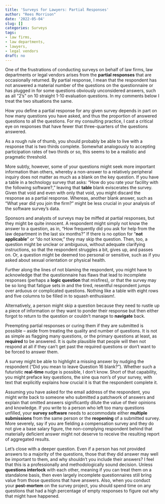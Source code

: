 ```yaml
---
title: 'Surveys for Lawyers: Partial Responses'
author: "Rees Morrison"
date: '2022-05-04'
slug: []
categories: Surveys
tags:
- law firms,
- law departments,
- lawyers,
- legal vendors
draft: no 
---
```


One of the frustrations of conducting surveys on behalf of law firms, law departments or legal vendors arises from the **partial responses** that are occasionally returned.  By partial response, I mean that the respondent has not answered a material number of the questions on the questionnaire or has plugged in for some questions obviously unconsidered answers, such as all “2’s” on 10 straight 1-10 evaluation questions.  In my comments below I treat the two situations the same.

<!--more-->

How you define a partial response for any given survey depends in part on how many questions you have asked, and thus the proportion of answered questions to all the questions.  For my consulting practice, I cast a critical eye on responses that have fewer that three-quarters of the questions answered.  

As a rough rule of thumb, you should probably be able to live with a response that is two thirds complete.  Somewhat analogously to accepting participation rates of two thirds or so, this seems to be a realistic and pragmatic threshold.  

More subtly, however, some of your questions might seek more important information than others, whereby a non-answer to a relatively peripheral inquiry does not matter as much as a blank on the key question.  If you have a table in a technology survey that asks: “How do you rate your facility with the following software?,” leaving that **table** blank eviscerates the survey.   Given that void and even with only that void, you might discard the response as a partial response.  Whereas, another blank answer, such as “What year did you join the firm?” might be less crucial in your analysis of the software survey’s data.

Sponsors and analysts of surveys may be miffed at partial responses, but they might be quite innocent.  A respondent might simply not know the answer to a question, as in, “How frequently did you ask for help from the law department in the last six months?”  If there is no option for “**not applicable**” or “do not know,” they may skip the question.  Then, too, a question might be unclear or ambiguous, without adequate clarifying instructions, so that the respondent struggles a bit, gives up, and passes on.  Or, a question might be deemed too personal or sensitive, such as if you asked about sexual orientation or physical health.

Further along the lines of not blaming the respondent, you might have to acknowledge that the questionnaire has flaws that lead to incomplete responses (perhaps a **logic question** that misfires), or that the survey may be so long that fatigue sets in and the tired, resentful respondent jumps over arduous or complicated questions.  Nothing like a table with eight rows and five columns to be filled in to squash enthusiasm!.

Alternatively, a person might skip a question because they need to rustle up a piece of information or they want to ponder their response but then either forgot to return to the question or couldn’t manage to **navigate** back.  

Preempting partial responses or curing them if they are submitted is possible – aside from treating the quality and number of questions.   It is not as simple as flagging many questions, or the primary questions at least, as **required** to be answered.  It is quite plausible that people will then not respond at all if they can’t get past the required questions or don’t want to be forced to answer them.

A survey might be able to highlight a missing answer by nudging the respondent (“Did you mean to leave Question 16 blank?”).  Whether such a futuristic **real-time** nudge is possible, I don’t know.  Short of that capability, you might preface key questions, the sine qua non’s of your survey, with text that explicitly explains how crucial it is that the respondent complete it.

Assuming you have asked for the email address of the respondent, you might write back to someone who submitted a patchwork of answers and explain that omitted answers significantly dilute the value of their opinions and knowledge.  If you write to a person who left too many questions unfilled, your **survey software** needs to accommodate either **multiple submissions** from the same person or the **reopening** of a submitted survey.  More severely, say if you are fielding a compensation survey and they do not give a base salary figure, the non-complying respondent behind that materially deficient answer might not deserve to receive the resulting report of aggregated results.

Let’s close with a deeper question.  Even if a person has not provided answers to a majority of the questions, those that they did answer may well be important to them, and why shouldn’t you include their answers?  I feel that this is a professionally and methodologically sound decision.  Unless **questions interlock** with each other, meaning if you can treat them on a standalone basis, then even largely incomplete questionnaires still bring value from those questions that have answers.  Also, when you conduct your **post-mortem** on the survey project, you should spend time on any questions that had a high percentage of empty responses to figure out why that might have happened.

<!-- Book: 5 Type Response Data from Survey Posts Plan.xlsx -->